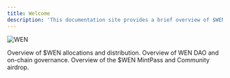 ```yaml
---
title: Welcome
description: 'This documentation site provides a brief overview of $WEN and its associated business entities. The site is a work in progress and will be updated frequently. Maintaining these docs will soon become the responsibility of WEN DAO.'
---
```


![WEN](/images/wen.png)


<CardGroup cols={1}>
  <Card
    title="Tokenomics"
    icon="coins"
    href="/tokenomics"
  >
    Overview of $WEN allocations and distribution.
  </Card>
  <Card
    title="Governance"
    icon="users"
    href="/governance"
  >
    Overview of WEN DAO and on-chain governance.
  </Card>
  <Card
    title="Airdrop"
    icon="box"
    href="/airdrop"
  >
    Overview of the $WEN MintPass and Community airdrop.
  </Card>
</CardGroup>
